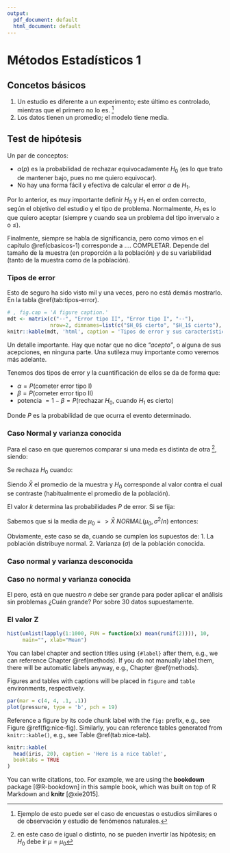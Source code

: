 ```yaml
---
output:
  pdf_document: default
  html_document: default
---
```

# Métodos Estadísticos 1 {#met1-2}

## Concetos básicos {#cbasicos-2}

1. Un estudio es diferente a un experimento; este último es controlado, mientras que el primero no lo es. ^[Ejemplo de esto puede ser
el caso de encuestas o estudios similares o de observación y estudio de fenómenos naturales.]
2. Los datos tienen un promedio; el modelo tiene media.

## Test de hipótesis {#thipotesis-2}

Un par de conceptos:

- $\alpha(p)$ es la probabilidad de rechazar equivocadamente $H_0$ (es lo que trato de mantener bajo, pues no me quiero equivocar).
- No hay una forma fácil y efectiva de calcular el error $\alpha$ de $H_1$.

Por lo anterior, es muy importante definir $H_0$ y $H_1$ en el orden correcto, según el objetivo del estudio y el tipo de problema. Normalmente, $H_1$ es lo que quiero aceptar (siempre y cuando sea un problema del tipo invervalo $\geq$ o $\leq$).

Finalmente, siempre se habla de significancia, pero como vimos en el capítulo \@ref(cbasicos-1) corresponde a .... COMPLETAR. Depende del tamaño de la muestra (en proporción a la población) y de su variabilidad (tanto de la muestra como de la población).


### Tipos de error {#terror-2}

Esto de seguro ha sido visto mil y una veces, pero no está demás mostrarlo. En la tabla \@ref(tab:tipos-error).

```r
# , fig.cap = 'A figure caption.'
mdt <- matrix(c("--", "Error tipo II", "Error tipo I", "--"), 
              nrow=2, dimnames=list(c("$H_0$ cierto", "$H_1$ cierto"), c("No rechazo", "Rechazo")))
knitr::kable(mdt, 'html', caption = 'Tipos de error y sus características.', booktabs = TRUE, align = "c")
```

Un detalle importante. Hay que notar que no dice *"acepto"*, o alguna de sus acepciones, en ninguna parte. Una sutileza muy importante como veremos más adelante.

Tenemos dos tipos de error y la cuantificación de ellos se da de forma que:

- $\alpha = P$(cometer error tipo I)
- $\beta = P$(cometer error tipo II)
- potencia $= 1 - \beta = P$(rechazar $H_0$, cuando $H_1$ es cierto)

Donde $P$ es la probabilidad de que ocurra el evento determinado.


### Caso Normal y varianza conocida

Para el caso en que queremos comparar si una meda es distinta de otra ^[en este caso de igual o distinto, no se pueden invertir las hipótesis; en $H_0$ debe ir $\mu = \mu_0$], siendo:

\begin{equation}
H_0: \mu = \mu_0 \\ H_1: \mu \ne \mu_0
(\#eq:test-hipotesis-general)
\end{equation}

Se rechaza $H_0$ cuando:

\begin{equation}
|\bar{X} - \mu_0| \geq k
(\#eq:test-hipotesis-k)
\end{equation}

Siendo $\bar{X}$ el promedio de la muestra y $H_0$ corresponde al valor contra el cual se contraste (habitualmente el promedio de la población).

El valor $k$ determina las probabilidades $P$ de error. Si se fija:

\begin{equation}
k = \alpha = P(\text{rechazar } H_0 \text{ cuando } H_1 \text{ es correcto}) \\
= P_{\mu = \mu_0} (|\bar{X} - \mu_0| \geq k) = \alpha\\
= 1 - P_{\mu = \mu_0} (\mu_0 - k < \bar{X} < \mu_0 + k) = \alpha  \\
= 1 - P_{\mu = \mu_0} \left (\frac{-k}{\sigma/\sqrt{n}} < \frac{\bar{X} - \mu_0}{\sigma/\sqrt{n}} < \frac{k}{\sigma/\sqrt{n}} \right ) = \alpha
(\#eq:test-hipotesis-una-cola)
\end{equation}

Sabemos que si la media de $\mu_0 => \bar{X}~NORMAL(\mu_0, \sigma^2/n)$ entonces:

\begin{equation}
$\left (\frac{-k}{\sigma/\sqrt{n}} < \frac{\bar{X} - \mu_0}{\sigma/\sqrt{n}} $
\end{equation}

Obviamente, este caso se da, cuando se cumplen los supuestos de:
1. La población distribuye normal.
2. Varianza ($\sigma$) de la población conocida.


### Caso normal y varianza desconocida


### Caso no normal y varianza conocida

El pero, está en que nuestro $n$ debe ser grande para poder aplicar el análisis sin problemas ¿Cuán grande? Por sobre 30 datos supuestamente.


### El valor Z

```r
hist(unlist(lapply(1:1000, FUN = function(x) mean(runif(2)))), 10,
     main="", xlab="Mean")
```

You can label chapter and section titles using `{#label}` after them, e.g., we can reference Chapter \@ref(methods). If you do not manually label them, there will be automatic labels anyway, e.g., Chapter \@ref(methods).

Figures and tables with captions will be placed in `figure` and `table` environments, respectively.

```r
par(mar = c(4, 4, .1, .1))
plot(pressure, type = 'b', pch = 19)
```

Reference a figure by its code chunk label with the `fig:` prefix, e.g., see Figure \@ref(fig:nice-fig). Similarly, you can reference tables generated from `knitr::kable()`, e.g., see Table \@ref(tab:nice-tab).

```r
knitr::kable(
  head(iris, 20), caption = 'Here is a nice table!',
  booktabs = TRUE
)
```

You can write citations, too. For example, we are using the **bookdown** package [@R-bookdown] in this sample book, which was built on top of R Markdown and **knitr** [@xie2015].

